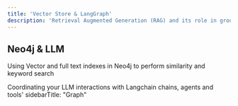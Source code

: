 ```yaml
---
title: 'Vector Store & LangGraph'
description: 'Retrieval Augmented Generation (RAG) and its role in grounding LLM generated content'
---
```


## Neo4j & LLM 

Using Vector and full text indexes in Neo4j to perform similarity and keyword search

Coordinating your LLM interactions with Langchain chains, agents and tools'
sidebarTitle: "Graph"

<CardGroup cols={2}>
  <Card
    title="Bodrum News Chatbot"
    icon="robot"
    href="https://neo4j-bodrum-haber.onrender.com/"
  >
  </Card>
  <Card
    title="Bodrum Municipiality Chatbot"
    icon="person-digging"
    href="https://netigma-fenisleri-llm-chatbot-python.onrender.com/"
  >
  </Card>
  <Card
    title="Bodrum Academic Chatbot"
    icon="book"
    href="https://neo4j-chatbot-bodrum-tez.onrender.com/"
  >
   </Card>
  <Card
    title="Groq LPU Chatbot"
    icon="x-twitter"
    href="https://groq-gradio-render.onrender.com/groq/"
  >
  </Card>
   <Card
    title="Chat with websites"
    icon="link"
    href="https://chatbot-weburl-openai-streamlit.onrender.com/"
  >
  </Card>
</CardGroup>